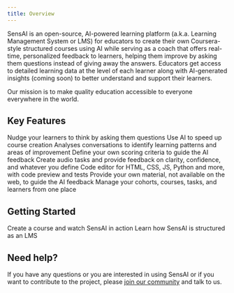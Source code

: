 ```yaml
---
title: Overview
---
```


SensAI is an open-source, AI-powered learning platform (a.k.a. Learning Management System or LMS) for educators to create their own Coursera-style structured courses using AI while serving as a coach that offers real-time, personalized feedback to learners, helping them improve by asking them questions instead of giving away the answers. Educators get access to detailed learning data at the level of each learner along with AI-generated insights (coming soon) to better understand and support their learners.

Our mission is to make quality education accessible to everyone everywhere in the world.

## Key Features

<CardGroup cols={2} rows={2}>
  <Card
    title="AI coach"
    icon="chalkboard-user"
  >
    Nudge your learners to think by asking them questions
  </Card>
  <Card
    title="AI assistant"
    icon="robot"
  >
    Use AI to speed up course creation
  </Card>
  <Card
    title="AI insights"
    icon="chart-mixed"
  >
    Analyses conversations to identify learning patterns and areas of improvement
  </Card>
  <Card
    title="Assess subjective tasks"
    icon="clipboard-check"
  >
    Define your own scoring criteria to guide the AI feedback 
  </Card>
  <Card
    title="Go beyond text"
    icon="microphone"
  >
    Create audio tasks and provide feedback on clarity, confidence, and whatever you define
  </Card>
  <Card
    title="Tailored for coding"
    icon="code"
  >
    Code editor for HTML, CSS, JS, Python and more, with code preview and tests
  </Card>
  <Card
    title="Proprietary content"
    icon="book"
  >
    Provide your own material, not available on the web, to guide the AI feedback
  </Card>
  <Card
    title="Learning Management System"
    icon="graduation-cap"
  >
    Manage your cohorts, courses, tasks, and learners from one place
  </Card>
</CardGroup>

## Getting Started

<CardGroup cols={2}>
  <Card
    title="Quickstart"
    icon="pen-to-square"
    href="./quickstart"
  >
    Create a course and watch SensAI in action
  </Card>
  <Card
    title="Glossary"
    icon="book-open"
    href="./glossary"
  >
    Learn how SensAI is structured as an LMS
  </Card>
</CardGroup>

## Need help?

If you have any questions or you are interested in using SensAI or if you want to contribute to the project, please [join our community](https://chat.whatsapp.com/LmiulDbWpcXIgqNK6fZyxe) and talk to us.
